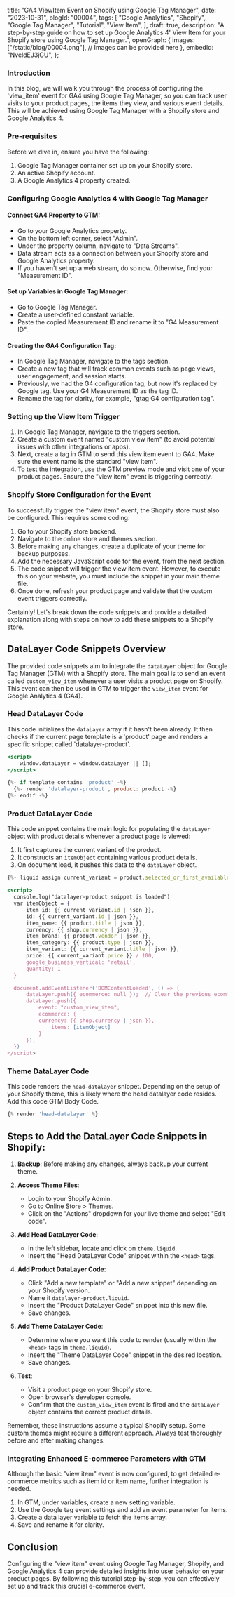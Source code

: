  title: "GA4 ViewItem Event on Shopify using Google Tag Manager",
 date: "2023-10-31",
 blogId: "00004",
 tags: [
  "Google Analytics",
  "Shopify",
  "Google Tag Manager",
  "Tutorial",
  "View Item",
 ],
 draft: true,
 description:
  "A step-by-step guide on how to set up Google Analytics 4' View Item for your Shopify store using Google Tag Manager.",
 openGraph: {
  images: ["/static/blog/00004.png"], // Images can be provided here
 },
 embedId: "NveldEJ3jGU",
};

<BlogHeader metadata={metadata} />

### Introduction

In this blog, we will walk you through the process of configuring the 'view_item' event for GA4 using Google Tag Manager, so you can track user visits to your product pages, the items they view, and various event details. This will be achieved using Google Tag Manager with a Shopify store and Google Analytics 4.

<YoutubeEmbed embedId={metadata.embedId} />

### Pre-requisites

Before we dive in, ensure you have the following:

1. Google Tag Manager container set up on your Shopify store.
2. An active Shopify account.
3. A Google Analytics 4 property created.

### Configuring Google Analytics 4 with Google Tag Manager

#### **Connect GA4 Property to GTM**:

- Go to your Google Analytics property.
- On the bottom left corner, select "Admin".
- Under the property column, navigate to "Data Streams".
- Data stream acts as a connection between your Shopify store and Google Analytics property.
- If you haven't set up a web stream, do so now. Otherwise, find your "Measurement ID".

<Note
 title='Tip'
 content='The Measurement ID is crucial for configuring GA4 in Google Tag Manager. Make sure to copy it.'
/>

#### **Set up Variables in Google Tag Manager**:

- Go to Google Tag Manager.
- Create a user-defined constant variable.
- Paste the copied Measurement ID and rename it to "G4 Measurement ID".

#### **Creating the GA4 Configuration Tag**:

- In Google Tag Manager, navigate to the tags section.
- Create a new tag that will track common events such as page views, user engagement, and session starts.
- Previously, we had the G4 configuration tag, but now it's replaced by Google tag. Use your G4 Measurement ID as the tag ID.
- Rename the tag for clarity, for example, "gtag G4 configuration tag".

### Setting up the View Item Trigger

1. In Google Tag Manager, navigate to the triggers section.
2. Create a custom event named "custom view item" (to avoid potential issues with other integrations or apps).
3. Next, create a tag in GTM to send this view item event to GA4. Make sure the event name is the standard "view item".
4. To test the integration, use the GTM preview mode and visit one of your product pages. Ensure the "view item" event is triggering correctly.

### Shopify Store Configuration for the Event

To successfully trigger the "view item" event, the Shopify store must also be configured. This requires some coding:

1. Go to your Shopify store backend.
2. Navigate to the online store and themes section.
3. Before making any changes, create a duplicate of your theme for backup purposes.
4. Add the necessary JavaScript code for the event, from the next section.
5. The code snippet will trigger the view item event. However, to execute this on your website, you must include the snippet in your main theme file.
6. Once done, refresh your product page and validate that the custom event triggers correctly.

Certainly! Let's break down the code snippets and provide a detailed explanation along with steps on how to add these snippets to a Shopify store.

## DataLayer Code Snippets Overview

The provided code snippets aim to integrate the `dataLayer` object for Google Tag Manager (GTM) with a Shopify store. The main goal is to send an event called `custom_view_item` whenever a user visits a product page on Shopify. This event can then be used in GTM to trigger the `view_item` event for Google Analytics 4 (GA4).

### Head DataLayer Code

This code initializes the `dataLayer` array if it hasn't been already. It then checks if the current page template is a 'product' page and renders a specific snippet called 'datalayer-product'.

```jsx
<script>
    window.dataLayer = window.dataLayer || [];
</script>

{%- if template contains 'product' -%}
  {%- render 'datalayer-product', product: product -%}
{%- endif -%}
```

### Product DataLayer Code

This code snippet contains the main logic for populating the `dataLayer` object with product details whenever a product page is viewed:

1. It first captures the current variant of the product.
2. It constructs an `itemObject` containing various product details.
3. On document load, it pushes this data to the `dataLayer` object.

```jsx
{%- liquid assign current_variant = product.selected_or_first_available_variant -%}

<script>
  console.log("datalayer-product snippet is loaded")
  var itemObject = {
      item_id: {{ current_variant.id | json }},
      id: {{ current_variant.id | json }},
      item_name: {{ product.title | json }},
      currency: {{ shop.currency | json }},
      item_brand: {{ product.vendor | json }},
      item_category: {{ product.type | json }},
      item_variant: {{ current_variant.title | json }},
      price: {{ current_variant.price }} / 100,
      google_business_vertical: 'retail',
      quantity: 1
  }

  document.addEventListener('DOMContentLoaded', () => {
      dataLayer.push({ ecommerce: null });  // Clear the previous ecommerce object.
      dataLayer.push({
          event: "custom_view_item",
          ecommerce: {
          currency: {{ shop.currency | json }},
              items: [itemObject]
          }
      });
  })
</script>
```

### Theme DataLayer Code

This code renders the `head-datalayer` snippet. Depending on the setup of your Shopify theme, this is likely where the head datalayer code resides. Add this code GTM Body Code.

```jsx
{% render 'head-datalayer' %}
```

## Steps to Add the DataLayer Code Snippets in Shopify:

1. **Backup**: Before making any changes, always backup your current theme.

2. **Access Theme Files**:

   - Login to your Shopify Admin.
   - Go to Online Store > Themes.
   - Click on the "Actions" dropdown for your live theme and select "Edit code".

3. **Add Head DataLayer Code**:

   - In the left sidebar, locate and click on `theme.liquid`.
   - Insert the "Head DataLayer Code" snippet within the `<head>` tags.

4. **Add Product DataLayer Code**:

   - Click "Add a new template" or "Add a new snippet" depending on your Shopify version.
   - Name it `datalayer-product.liquid`.
   - Insert the "Product DataLayer Code" snippet into this new file.
   - Save changes.

5. **Add Theme DataLayer Code**:

   - Determine where you want this code to render (usually within the `<head>` tags in `theme.liquid`).
   - Insert the "Theme DataLayer Code" snippet in the desired location.
   - Save changes.

6. **Test**:
   - Visit a product page on your Shopify store.
   - Open browser's developer console.
   - Confirm that the `custom_view_item` event is fired and the `dataLayer` object contains the correct product details.

Remember, these instructions assume a typical Shopify setup. Some custom themes might require a different approach. Always test thoroughly before and after making changes.

### Integrating Enhanced E-commerce Parameters with GTM

Although the basic "view item" event is now configured, to get detailed e-commerce metrics such as item id or item name, further integration is needed.

1. In GTM, under variables, create a new setting variable.
2. Use the Google tag event settings and add an event parameter for items.
3. Create a data layer variable to fetch the items array.
4. Save and rename it for clarity.

<Note
 title='Review'
 content="Before implementing, ensure that you've correctly followed each step, double-check your codes, variable names, and ensure that you're seeing the expected results in both GTM and GA4. Proper setup will ensure accurate data tracking and invaluable insights for your e-commerce business."
/>

## Conclusion

Configuring the "view item" event using Google Tag Manager, Shopify, and Google Analytics 4 can provide detailed insights into user behavior on your product pages. By following this tutorial step-by-step, you can effectively set up and track this crucial e-commerce event.
